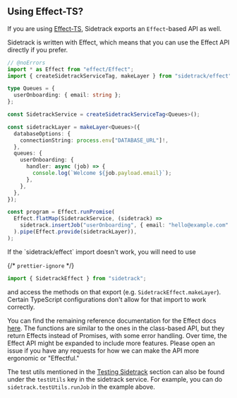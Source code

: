 
## Using Effect-TS?

If you are using [Effect-TS](https://effect.website), Sidetrack exports an `Effect`-based API as well.

Sidetrack is written with Effect, which means that you can use the Effect API directly if you prefer.

```ts twoslash
// @noErrors
import * as Effect from "effect/Effect";
import { createSidetrackServiceTag, makeLayer } from "sidetrack/effect";

type Queues = {
  userOnboarding: { email: string };
};

const SidetrackService = createSidetrackServiceTag<Queues>();

const sidetrackLayer = makeLayer<Queues>({
  databaseOptions: {
    connectionString: process.env["DATABASE_URL"]!,
  },
  queues: {
    userOnboarding: {
      handler: async (job) => {
        console.log(`Welcome ${job.payload.email}`);
      },
    },
  },
});

const program = Effect.runPromise(
  Effect.flatMap(SidetrackService, (sidetrack) =>
    sidetrack.insertJob("userOnboarding", { email: "hello@example.com" }),
  ).pipe(Effect.provide(sidetrackLayer)),
);
```

<Callout type="warning" emoji="⚠️">
  If the `sidetrack/effect` import doesn't work, you will need to use

{/* `prettier-ignore` */}

```ts
import { SidetrackEffect } from "sidetrack";
```

and access the methods on that
export (e.g. `SidetrackEffect.makeLayer`). Certain TypeScript configurations
don't allow for that import to work correctly.

</Callout>

You can find the remaining reference documentation for the Effect docs [here](https://sidetracklabs.github.io/sidetrack/modules/sidetrack.effect.html). The functions are similar to the ones in the class-based API, but they return Effects instead of Promises, with some error handling. Over time, the Effect API might be expanded to include more features. Please open an issue if you have any requests for how we can make the API more ergonomic or "Effectful."

The test utils mentioned in the [Testing Sidetrack](/guides/testing-sidetrack) section can also be found under the `testUtils` key in the sidetrack service. For example, you can do `sidetrack.testUtils.runJob` in the example above.

